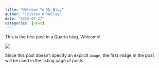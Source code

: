 ```yaml
---
title: "Welcome To My Blog"
author: "Tristan O'Malley"
date: "2023-07-27"
categories: [news]
---
```


This is the first post in a Quarto blog. Welcome!

![](thumbnail.jpg)

Since this post doesn't specify an explicit `image`, the first image in the post will be used in the listing page of posts.
